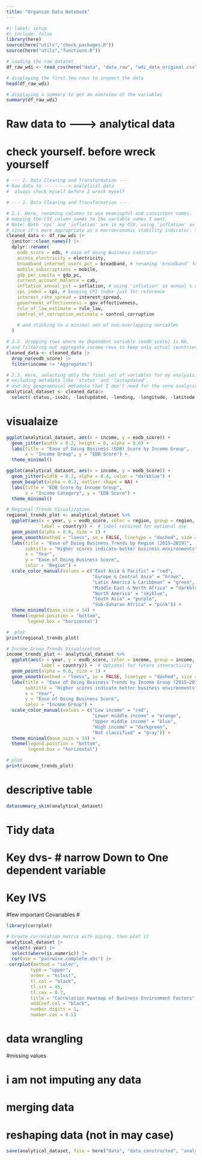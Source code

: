 ```yaml
---
title: "Organize Data Notebook"
---
```


```r
#| label: setup
#| include: false
library(here)
source(here("utils","check_packages.R"))
source(here("utils","functions.R"))
```

```r
# loading the raw dataset
df_raw_wdi <- read_csv(here("data", "data_raw", "wdi_data_original.csv"))

# displaying the first few rows to inspect the data
head(df_raw_wdi)

# displaying a summary to get an overview of the variables
summary(df_raw_wdi)

```
# Raw data to ---------> analytical data
# check yourself. before wreck yourself
```r
# --- 2. Data Cleaning and Transformation ---
# Raw data to ---------> analytical data
#  always check myself before I wreck myself

# --- 2. Data Cleaning and Transformation ---

# 2.1. Here, renaming columns to use meaningful and consistent names.
# mapping the CSV column names to the variable names I want.
# Note: Both 'cpi' and 'inflation' are in my CSV. using 'inflation' as the annual % change,
# since it's more appropriate as a macroeconomic stability indicator. The CPI index is just for reference.
cleaned_data <- df_raw_wdi |>
  janitor::clean_names() |>
  dplyr::rename(
    eodb_score = edb, # ease of doing Buisness indicator
    access_electricity = electricity,
    broadband_internet_users_pct = broadband, # renaming 'broadband' for clarity
    mobile_subscriptions = mobile,
    gdp_per_capita = gdp_pc,
    current_account_balance = cab,
    inflation_annual_pct = inflation, # using 'inflation' as annual % change
    cpi_index = cpi, # keeping CPI index just for reference
    interest_rate_spread = interest_spread,
    government_effectiveness = gov_effectiveness,
    rule_of_law_estimate = rule_law,
    control_of_corruption_estimate = control_corruption
    
    # and sticking to a minimal set of non-overlapping variables
  )

# 2.2. dropping rows where my dependent variable (eodb_score) is NA,
# and filtering out aggregate income rows to keep only actual countries.
cleaned_data <- cleaned_data |>
  drop_na(eodb_score) |>
  filter(income != "Aggregates")

# 2.3. Here, selecting only the final set of variables for my analysis.
# excluding metadata like 'status' and 'lastupdated',
# and any geographical metadata that I don't need for the core analysis, but keeping country identifiers.
analytical_dataset <- cleaned_data|>
  select(-status,-iso2c, -lastupdated, -lending, -longitude, -latitude,-interest_rate_spread)

```

# visualaize 

```r
ggplot(analytical_dataset, aes(x = income, y = eodb_score)) +
  geom_jitter(width = 0.2, height = 0, alpha = 0.6) +
  labs(title = "Ease of Doing Business (EDB) Score by Income Group",
       x = "Income Group", y = "EDB Score") +
  theme_minimal()

```

```r
ggplot(analytical_dataset, aes(x = income, y = eodb_score)) +
  geom_jitter(width = 0.2, alpha = 0.4, color = "darkblue") +
  geom_boxplot(alpha = 0.3, outlier.shape = NA) +
  labs(title = "EDB Score by Income Group",
       x = "Income Category", y = "EDB Score") +
  theme_minimal()

```

```r
# Regional Trends Visualization 
regional_trends_plot <- analytical_dataset %>%
  ggplot(aes(x = year, y = eodb_score, color = region, group = region,
             label = country)) +  # label retained for optional use
  geom_point(alpha = 0.6, size = 1) +
  geom_smooth(method = "loess", se = FALSE, linetype = "dashed", size = 1) +
  labs(title = "Ease of Doing Business Trends by Region (2015–2019)",
       subtitle = "Higher scores indicate better business environments",
       x = "Year",
       y = "Ease of Doing Business Score",
       color = "Region") +
  scale_color_manual(values = c("East Asia & Pacific" = "red",
                                "Europe & Central Asia" = "brown",
                                "Latin America & Caribbean" = "green",
                                "Middle East & North Africa" = "darkblue",
                                "North America" = "skyblue",
                                "South Asia" = "purple",
                                "Sub-Saharan Africa" = "pink")) +
  theme_minimal(base_size = 14) +
  theme(legend.position = "bottom",
        legend.box = "horizontal")

#  plot 
print(regional_trends_plot)
```

```r
# Income Group Trends Visualization
income_trends_plot <- analytical_dataset %>%
  ggplot(aes(x = year, y = eodb_score, color = income, group = income,
             label = country)) +  # Optional for future interactivity
  geom_point(alpha = 0.6, size = 1) +
  geom_smooth(method = "loess", se = FALSE, linetype = "dashed", size = 1) +
  labs(title = "Ease of Doing Business Trends by Income Group (2015–2019)",
       subtitle = "Higher scores indicate better business environments",
       x = "Year",
       y = "Ease of Doing Business Score",
       color = "Income Group") +
  scale_color_manual(values = c("Low income" = "red",
                                "Lower middle income" = "orange",
                                "Upper middle income" = "blue",
                                "High income" = "darkgreen",
                                "Not classified" = "gray")) +
  theme_minimal(base_size = 14) +
  theme(legend.position = "bottom",
        legend.box = "horizontal")

# plot
print(income_trends_plot)

```



# descriptive table


```r
datasummary_skim(analytical_dataset)
```



# Tidy data
# Key dvs- # narrow Down to One dependent variable
# Key IVS
#few important Covariables
# 
```r
library(corrplot)

# Create correlation matrix with piping, then plot it
analytical_dataset |>
  select(-year) |>
  select(where(is.numeric)) |>
  cor(use = "pairwise.complete.obs") |>
 corrplot(method = "color", 
         type = "upper", 
         order = "hclust", 
         tl.col = "black",
         tl.srt = 45,
         tl.cex = 0.7,
         title = "Correlation Heatmap of Business Environment Factors",
         addCoef.col = "black",   
         number.digits = 1,       
         number.cex = 0.5)    
```

# data wrangling

#missing values

# i am not imputing any data

# merging data

# reshaping data (not in may case)



```r

save(analytical_dataset, file = here("data", "data_constructed", "analytical_data.RData"))

```

